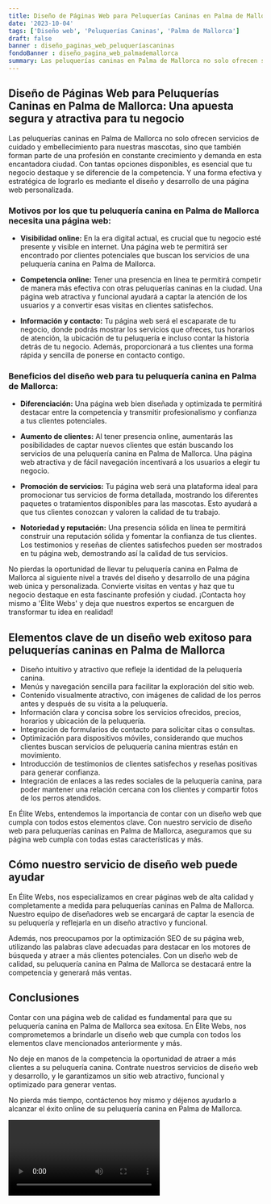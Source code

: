```yaml
---
title: Diseño de Páginas Web para Peluquerías Caninas en Palma de Mallorca
date: '2023-10-04'
tags: ['Diseño web', 'Peluquerías Caninas', 'Palma de Mallorca']
draft: false
banner : diseño_paginas_web_peluqueríascaninas
fondoBanner : diseño_pagina_web_palmademallorca
summary: Las peluquerías caninas en Palma de Mallorca no solo ofrecen servicios de cuidado y embellecimiento para nuestras mascotas, sino que también forman parte de una profesión en constante crecimiento y demanda en esta encantadora ciudad. Con tantas opciones disponibles, es esencial que tu negocio destaque y se diferencie de la competencia. Y una forma efectiva y estratégica de lograrlo es mediante el diseño y desarrollo de una página web personalizada. 
---
```


## **Diseño de Páginas Web para Peluquerías Caninas en Palma de Mallorca: Una apuesta segura y atractiva para tu negocio**

Las peluquerías caninas en Palma de Mallorca no solo ofrecen servicios de cuidado y embellecimiento para nuestras mascotas, sino que también forman parte de una profesión en constante crecimiento y demanda en esta encantadora ciudad. Con tantas opciones disponibles, es esencial que tu negocio destaque y se diferencie de la competencia. Y una forma efectiva y estratégica de lograrlo es mediante el diseño y desarrollo de una página web personalizada. 

### **Motivos por los que tu peluquería canina en Palma de Mallorca necesita una página web:**

- **Visibilidad online:** En la era digital actual, es crucial que tu negocio esté presente y visible en internet. Una página web te permitirá ser encontrado por clientes potenciales que buscan los servicios de una peluquería canina en Palma de Mallorca.

- **Competencia online:** Tener una presencia en línea te permitirá competir de manera más efectiva con otras peluquerías caninas en la ciudad. Una página web atractiva y funcional ayudará a captar la atención de los usuarios y a convertir esas visitas en clientes satisfechos.

- **Información y contacto:** Tu página web será el escaparate de tu negocio, donde podrás mostrar los servicios que ofreces, tus horarios de atención, la ubicación de tu peluquería e incluso contar la historia detrás de tu negocio. Además, proporcionará a tus clientes una forma rápida y sencilla de ponerse en contacto contigo.

### **Beneficios del diseño web para tu peluquería canina en Palma de Mallorca:**

- **Diferenciación:** Una página web bien diseñada y optimizada te permitirá destacar entre la competencia y transmitir profesionalismo y confianza a tus clientes potenciales.

- **Aumento de clientes:** Al tener presencia online, aumentarás las posibilidades de captar nuevos clientes que están buscando los servicios de una peluquería canina en Palma de Mallorca. Una página web atractiva y de fácil navegación incentivará a los usuarios a elegir tu negocio.

- **Promoción de servicios:** Tu página web será una plataforma ideal para promocionar tus servicios de forma detallada, mostrando los diferentes paquetes o tratamientos disponibles para las mascotas. Esto ayudará a que tus clientes conozcan y valoren la calidad de tu trabajo.

- **Notoriedad y reputación:** Una presencia sólida en línea te permitirá construir una reputación sólida y fomentar la confianza de tus clientes. Los testimonios y reseñas de clientes satisfechos pueden ser mostrados en tu página web, demostrando así la calidad de tus servicios.

No pierdas la oportunidad de llevar tu peluquería canina en Palma de Mallorca al siguiente nivel a través del diseño y desarrollo de una página web única y personalizada. Convierte visitas en ventas y haz que tu negocio destaque en esta fascinante profesión y ciudad. ¡Contacta hoy mismo a 'Élite Webs' y deja que nuestros expertos se encarguen de transformar tu idea en realidad!

<GifSeo />

<Cta />

## Elementos clave de un diseño web exitoso para peluquerías caninas en Palma de Mallorca

- Diseño intuitivo y atractivo que refleje la identidad de la peluquería canina.
- Menús y navegación sencilla para facilitar la exploración del sitio web.
- Contenido visualmente atractivo, con imágenes de calidad de los perros antes y después de su visita a la peluquería.
- Información clara y concisa sobre los servicios ofrecidos, precios, horarios y ubicación de la peluquería.
- Integración de formularios de contacto para solicitar citas o consultas.
- Optimización para dispositivos móviles, considerando que muchos clientes buscan servicios de peluquería canina mientras están en movimiento.
- Introducción de testimonios de clientes satisfechos y reseñas positivas para generar confianza.
- Integración de enlaces a las redes sociales de la peluquería canina, para poder mantener una relación cercana con los clientes y compartir fotos de los perros atendidos.

En Élite Webs, entendemos la importancia de contar con un diseño web que cumpla con todos estos elementos clave. Con nuestro servicio de diseño web para peluquerías caninas en Palma de Mallorca, aseguramos que su página web cumpla con todas estas características y más.

## Cómo nuestro servicio de diseño web puede ayudar

En Élite Webs, nos especializamos en crear páginas web de alta calidad y completamente a medida para peluquerías caninas en Palma de Mallorca. Nuestro equipo de diseñadores web se encargará de captar la esencia de su peluquería y reflejarla en un diseño atractivo y funcional.

Además, nos preocupamos por la optimización SEO de su página web, utilizando las palabras clave adecuadas para destacar en los motores de búsqueda y atraer a más clientes potenciales. Con un diseño web de calidad, su peluquería canina en Palma de Mallorca se destacará entre la competencia y generará más ventas.

## Conclusiones

Contar con una página web de calidad es fundamental para que su peluquería canina en Palma de Mallorca sea exitosa. En Élite Webs, nos comprometemos a brindarle un diseño web que cumpla con todos los elementos clave mencionados anteriormente y más.

No deje en manos de la competencia la oportunidad de atraer a más clientes a su peluquería canina. Contrate nuestros servicios de diseño web y desarrollo, y le garantizamos un sitio web atractivo, funcional y optimizado para generar ventas.

No pierda más tiempo, contáctenos hoy mismo y déjenos ayudarlo a alcanzar el éxito online de su peluquería canina en Palma de Mallorca.

<Video />

<CtaBot job='Peluquerías Caninas' city='Palma de Mallorca'/>

<Gmaps query='Palma de Mallorca+españa+maps' />